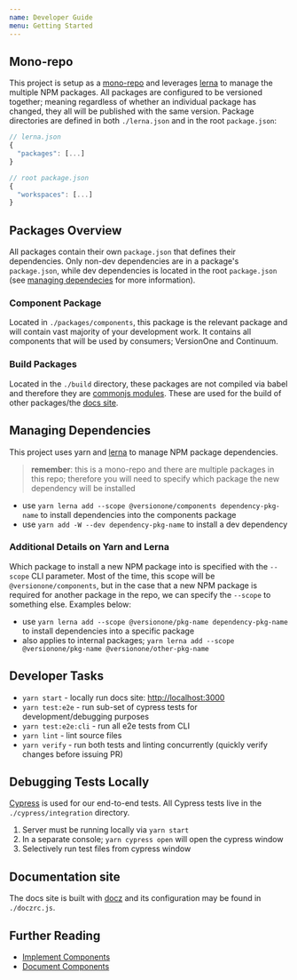 ```yaml
---
name: Developer Guide
menu: Getting Started
---
```



## Mono-repo

This project is setup as a [mono-repo](https://danluu.com/monorepo/) and leverages [lerna](https://lernajs.io) to manage the multiple NPM packages. All packages are configured to be versioned together; meaning regardless of whether an individual package has changed, they all will be published with the same version. Package directories are defined in both `./lerna.json` and in the root `package.json`:

```js
// lerna.json
{
  "packages": [...]
}

// root package.json
{
  "workspaces": [...]
}
```

## Packages Overview

All packages contain their own `package.json` that defines their dependencies. Only non-dev dependencies are in a package's `package.json`, while dev dependencies is located in the root `package.json` (see [managing dependecies](#managing-dependencies) for more information).

### Component Package

Located in `./packages/components`, this package is the relevant package and will contain vast majority of your development work. It contains all components that will be used by consumers; VersionOne and Continuum.

### Build Packages

Located in the `./build` directory, these packages are not compiled via babel and therefore they are [commonjs modules](https://nodejs.org/docs/latest/api/modules.html). These are used for the build of other packages/the [docs site](#documentation-site).

## Managing Dependencies

This project uses yarn and [lerna](https://lernajs.io) to manage NPM package dependencies.

> **remember**: this is a mono-repo and there are multiple packages in this repo; therefore you will need to specify which package the new dependency will be installed

- use `yarn lerna add --scope @versionone/components dependency-pkg-name` to install dependencies into the components package
- use `yarn add -W --dev dependency-pkg-name` to install a dev dependency

### Additional Details on Yarn and Lerna

Which package to install a new NPM package into is specified with the `--scope` CLI parameter. Most of the time, this scope will be `@versionone/components`, but in the case that a new NPM package is required for another package in the repo, we can specify the `--scope` to something else. Examples below:

- use `yarn lerna add --scope @versionone/pkg-name dependency-pkg-name` to install dependencies into a specific package
- also applies to internal packages; `yarn lerna add --scope @versionone/pkg-name @versionone/other-pkg-name`

## Developer Tasks

- `yarn start` - locally run docs site: [http://localhost:3000](http://localhost:3000)
- `yarn test:e2e` - run sub-set of cypress tests for development/debugging purposes
- `yarn test:e2e:cli` - run all e2e tests from CLI
- `yarn lint` - lint source files
- `yarn verify` - run both tests and linting concurrently (quickly verify changes before issuing PR)

## Debugging Tests Locally

[Cypress](http://cypress.io) is used for our end-to-end tests. All Cypress tests live in the `./cypress/integration` directory.

1. Server must be running locally via `yarn start`
2. In a separate console; `yarn cypress open` will open the cypress window
3. Selectively run test files from cypress window

## Documentation site

The docs site is built with [docz](https://www.docz.site/) and its configuration may be found in `./doczrc.js`.

## Further Reading

- [Implement Components](/getting-started/implement-components)
- [Document Components](/getting-started/document-components)
